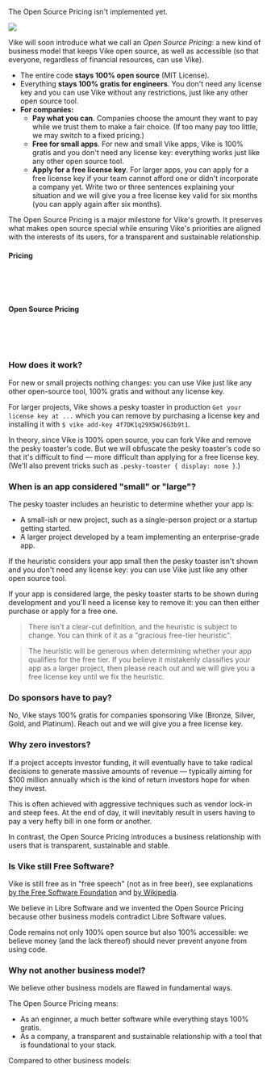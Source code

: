 
<Construction>The Open Source Pricing isn't implemented yet.</Construction>

<div style={{ display: 'flex', justifyContent: 'center', marginTop: 37, marginBottom: 30}}>
  <img src={OpenSourcePricingIllustration} style={{ maxWidth: '100%' }} />
</div>

Vike will soon introduce what we call an *Open Source Pricing*: a new kind of business model that keeps Vike open source, as well as accessible (so that everyone, regardless of financial resources, can use Vike).

- The entire code **stays 100% open source** (MIT License).
- Everything **stays 100% gratis for engineers**. You don't need any license key and you can use Vike without any restrictions, just like any other open source tool.
- **For companies:**
  - **Pay what you can**. Companies choose the amount they want to pay while we trust them to make a fair choice. (If too many pay too little, we may switch to a fixed pricing.)
  - **Free for small apps**. For new and small Vike apps, Vike is 100% gratis and you don't need any license key: everything works just like any other open source tool.
  - **Apply for a free license key**.  For larger apps, you can apply for a free license key if your team cannot afford one or didn't incorporate a company yet. Write two or three sentences explaining your situation and we will give you a free license key valid for six months (you can apply again after six months).

The Open Source Pricing is a major milestone for Vike's growth. It preserves what makes open source special while ensuring Vike's priorities are aligned with the interests of its users, for a transparent and sustainable relationship.


#### Pricing

<Link doNotInferSectionTitle href="#how-does-it-work" /><br/>
<Link doNotInferSectionTitle href="#when-is-an-app-considered-small-or-large" /><br/>
<Link doNotInferSectionTitle href="#do-sponsors-have-to-pay" /><br/>

#### Open Source Pricing

<Link doNotInferSectionTitle href="#why-zero-investors" /><br/>
<Link doNotInferSectionTitle href="#is-vike-still-free-software" /><br/>
<Link doNotInferSectionTitle href="#why-not-another-business-model" /><br/>

### How does it work?

For new or small projects nothing changes: you can use Vike just like any other open-source tool, 100% gratis and without any license key.

For larger projects, Vike shows a pesky toaster in production `Get your license key at ...` which you can remove by purchasing a license key and installing it with `$ vike add-key 4f7DK1q29X5WJ6G3b9t1`.

In theory, since Vike is 100% open source, you can fork Vike and remove the pesky toaster's code. But we will obfuscate the pesky toaster's code so that it's difficult to find &mdash; more difficult than applying for a free license key. (We'll also prevent tricks such as `.pesky-toaster { display: none }`.)


### When is an app considered "small" or "large"?

The pesky toaster includes an heuristic to determine whether your app is:
 - A small-ish or new project, such as a single-person project or a startup getting started.
 - A larger project developed by a team implementing an enterprise-grade app.

If the heuristic considers your app small then the pesky toaster isn't shown and you don't need any license key: you can use Vike just like any other open source tool.

If your app is considered large, the pesky toaster starts to be shown during development and you'll need a license key to remove it: you can then either purchase or apply for a free one.

> There isn't a clear-cut definition, and the heuristic is subject to change. You can think of it as a "gracious free-tier heuristic".

> The heuristic will be generous when determining whether your app qualifies for the free tier. If you believe it mistakenly classifies your app as a larger project, then please reach out and we will give you a free license key until we fix the heuristic.


### Do sponsors have to pay?

No, Vike stays 100% gratis for companies sponsoring Vike (Bronze, Silver, Gold, and Platinum). Reach out and we will give you a free license key.


### Why zero investors?

If a project accepts investor funding, it will eventually have to take radical decisions to generate massive amounts of revenue — typically aiming for $100 million annually which is the kind of return investors hope for when they invest.

This is often achieved with aggressive techniques such as vendor lock-in and steep fees. At the end of day, it will inevitably result in users having to pay a very hefty bill in one form or another.

In contrast, the Open Source Pricing introduces a business relationship with users that is transparent, sustainable and stable.


### Is Vike still Free Software?

Vike is still free as in "free speech" (not as in free beer), see explanations [by the Free Software Foundation](https://www.gnu.org/philosophy/free-sw.en.html) and [by Wikipedia](https://en.wikipedia.org/wiki/Free_software).

We believe in Libre Software and we invented the Open Source Pricing because <Link doNotInferSectionTitle href="#why-not-another-business-model" >other business models contradict Libre Software values</Link>.

Code remains not only 100% open source but also 100% accessible: we believe money (and the lack thereof) should never prevent anyone from using code.



### Why not another business model?

We believe other business models are flawed in fundamental ways.

The Open Source Pricing means:
- As an enginner, a much better software while everything stays 100% gratis.
- As a company, a transparent and sustainable relationship with a tool that is foundational to your stack.

Compared to other business models:

<StateOfTheArt />
